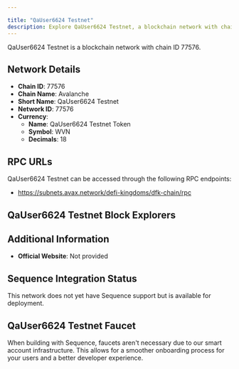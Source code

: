 ```yaml
---

title: "QaUser6624 Testnet"
description: Explore QaUser6624 Testnet, a blockchain network with chain ID 77576. Learn about its native currency, QaUser6624 Testnet Token, and how to interact with the network.
---
```




QaUser6624 Testnet is a blockchain network with chain ID 77576.

## Network Details

- **Chain ID**: 77576
- **Chain Name**: Avalanche
- **Short Name**: QaUser6624 Testnet
- **Network ID**: 77576
- **Currency**: 
  - **Name**: QaUser6624 Testnet Token
  - **Symbol**: WVN
  - **Decimals**: 18

## RPC URLs

QaUser6624 Testnet can be accessed through the following RPC endpoints:

- https://subnets.avax.network/defi-kingdoms/dfk-chain/rpc

## QaUser6624 Testnet Block Explorers



## Additional Information

- **Official Website**: Not provided

## Sequence Integration Status

This network does not yet have Sequence support but is available for deployment.

## QaUser6624 Testnet Faucet

When building with Sequence, faucets aren't necessary due to our smart account infrastructure. This allows for a smoother onboarding process for your users and a better developer experience.
